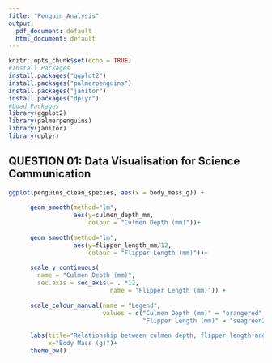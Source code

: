 ```yaml
---
title: "Penguin_Analysis"
output:
  pdf_document: default
  html_document: default
---
```


```r
knitr::opts_chunk$set(echo = TRUE)
#Install Packages
install.packages("ggplot2")
install.packages("palmerpenguins")
install.packages("janitor")
install.packages("dplyr")
#Load Packages
library(ggplot2)
library(palmerpenguins)
library(janitor)
library(dplyr)
```


## QUESTION 01: Data Visualisation for Science Communication

```r
ggplot(penguins_clean_species, aes(x = body_mass_g)) +
      
      geom_smooth(method="lm",
                  aes(y=culmen_depth_mm, 
                      colour = "Culmen Depth (mm)"))+
      
      geom_smooth(method="lm",
                  aes(y=flipper_length_mm/12, 
                      colour = "Flipper Length (mm)"))+
      
      scale_y_continuous(
        name = "Culmen Depth (mm)", 
        sec.axis = sec_axis(~ . *12, 
                            name = "Flipper Length (mm)")) +
      
      scale_colour_manual(name = "Legend", 
                          values = c("Culmen Depth (mm)" = "orangered",
                                     "Flipper Length (mm)" = "seagreen2"))+
      
      labs(title="Relationship between culmen depth, flipper length and body mass", 
           x="Body Mass (g)")+
      theme_bw()
```

    